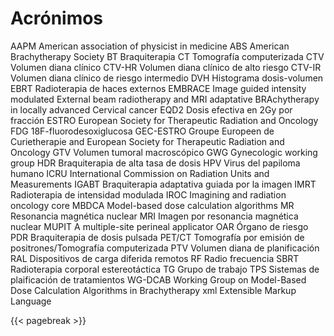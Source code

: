 # Acrónimos {.unnumbered}

AAPM American association of physicist in medicine
ABS American Brachytherapy Society
BT Braquiterapia
CT Tomografía computerizada
CTV Volumen diana clínico
CTV-HR Volumen diana clínico de alto riesgo
CTV-IR Volumen diana clínico de riesgo intermedio
DVH Histograma dosis-volumen
EBRT Radioterapia de haces externos
EMBRACE Image guided intensity modulated External beam radiotherapy and MRI adaptative BRAchytherapy in locally advanced Cervical cancer
EQD2 Dosis efectiva en 2Gy por fracción
ESTRO European Society for Therapeutic Radiation and Oncology
FDG 18F-fluorodesoxiglucosa
GEC-ESTRO Groupe Europeen de Curietherapie and European Society for Therapeutic Radiation and Oncology
GTV Volumen tumoral macroscópico
GWG Gynecologic working group
HDR Braquiterapia de alta tasa de dosis
HPV Virus del papiloma humano
ICRU International Commission on Radiation Units and Measurements
IGABT Braquiterapia adaptativa guiada por la imagen
IMRT Radioterapia de intensidad modulada
IROC Imagining and radiation oncology core
MBDCA Model-based dose calculation algorithms
MR Resonancia magnética nuclear
MRI Imagen por resonancia magnética nuclear
MUPIT A multiple-site perineal applicator
OAR Órgano de riesgo
PDR Braquiterapia de dosis pulsada
PET/CT Tomografía por emisión de positrones/Tomografía computerizada
PTV Volumen diana de planificación
RAL Dispositivos de carga diferida remotos
RF Radio frecuencia
SBRT Radioterapia corporal estereotáctica
TG Grupo de trabajo
TPS Sistemas de plaificación de tratamientos
WG-DCAB Working Group on Model-Based Dose Calculation Algorithms in Brachytherapy
xml Extensible Markup Language

{{< pagebreak >}}
